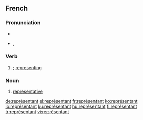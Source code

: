==French==

===Pronunciation===
* {{audio|Fr-représentant.ogg|audio}}
* {{IPA|/ʁǝ.pʁe.zɑ̃.tɑ̃/|lang=fr}}, {{SAMPA|/R@.pRe.zA~.tA~/}}

===Verb===
{{infl|fr|present participle}}

# {{present participle of|[[représenter]]|lang=fr}}; [[representing]]

===Noun===
{{fr-noun|m|f=représentante}}

# [[representative]]

[[de:représentant]]
[[el:représentant]]
[[fr:représentant]]
[[ko:représentant]]
[[io:représentant]]
[[ku:représentant]]
[[hu:représentant]]
[[fi:représentant]]
[[tr:représentant]]
[[vi:représentant]]